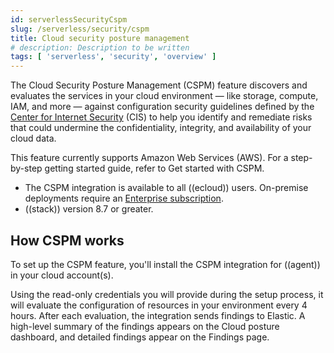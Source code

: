 ```yaml
---
id: serverlessSecurityCspm
slug: /serverless/security/cspm
title: Cloud security posture management
# description: Description to be written
tags: [ 'serverless', 'security', 'overview' ]
---
```


<div id="cspm"></div>

The Cloud Security Posture Management (CSPM) feature discovers and evaluates the services in your cloud environment — like storage, compute, IAM, and more — against configuration security guidelines defined by the [Center for Internet Security](https://www.cisecurity.org/) (CIS) to help you identify and remediate risks that could undermine the confidentiality, integrity, and availability of your cloud data.

This feature currently supports Amazon Web Services (AWS). For a step-by-step getting started guide, refer to <DocLink id="serverlessSecurityCspmGetStarted">Get started with CSPM</DocLink>.

<DocCallOut title="Requirements">

* The CSPM integration is available to all ((ecloud)) users. On-premise deployments require an [Enterprise subscription](https://www.elastic.co/pricing).
* ((stack)) version 8.7 or greater.

</DocCallOut>

<div id="cspm-how-it-works"></div>

## How CSPM works

To set up the CSPM feature, you'll install the CSPM integration for ((agent)) in your cloud account(s).

Using the read-only credentials you will provide during the setup process, it will evaluate the configuration of resources in your environment every 4 hours.
After each evaluation, the integration sends findings to Elastic. A high-level summary of the findings appears on the <DocLink id="serverlessSecurityCloudNatSecPostureDashboard">Cloud posture dashboard</DocLink>, and detailed findings appear on the <DocLink id="serverlessSecurityFindingsPage">Findings page</DocLink>.
